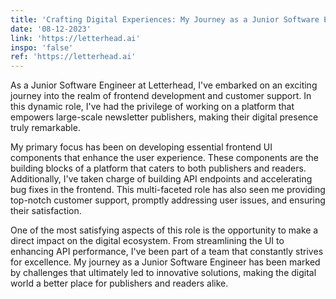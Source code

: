 ```yaml
---
title: 'Crafting Digital Experiences: My Journey as a Junior Software Engineer'
date: '08-12-2023'
link: 'https://letterhead.ai'
inspo: 'false'
ref: 'https://letterhead.ai'
---
```


As a Junior Software Engineer at Letterhead, I've embarked on an exciting journey into the realm of frontend development and customer support. In this dynamic role, I've had the privilege of working on a platform that empowers large-scale newsletter publishers, making their digital presence truly remarkable.

My primary focus has been on developing essential frontend UI components that enhance the user experience. These components are the building blocks of a platform that caters to both publishers and readers. Additionally, I've taken charge of building API endpoints and accelerating bug fixes in the frontend. This multi-faceted role has also seen me providing top-notch customer support, promptly addressing user issues, and ensuring their satisfaction.

One of the most satisfying aspects of this role is the opportunity to make a direct impact on the digital ecosystem. From streamlining the UI to enhancing API performance, I've been part of a team that constantly strives for excellence. My journey as a Junior Software Engineer has been marked by challenges that ultimately led to innovative solutions, making the digital world a better place for publishers and readers alike.